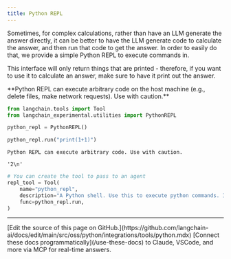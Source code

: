 ```yaml
---
title: Python REPL
---
```


Sometimes, for complex calculations, rather than have an LLM generate the answer directly, it can be better to have the LLM generate code to calculate the answer, and then run that code to get the answer. In order to easily do that, we provide a simple Python REPL to execute commands in.

This interface will only return things that are printed - therefore, if you want to use it to calculate an answer, make sure to have it print out the answer.

<Warning>
**Python REPL can execute arbitrary code on the host machine (e.g., delete files, make network requests). Use with caution.**

</Warning>

```python
from langchain.tools import Tool
from langchain_experimental.utilities import PythonREPL
```

```python
python_repl = PythonREPL()
```

```python
python_repl.run("print(1+1)")
```

```output
Python REPL can execute arbitrary code. Use with caution.
```

```output
'2\n'
```

```python
# You can create the tool to pass to an agent
repl_tool = Tool(
    name="python_repl",
    description="A Python shell. Use this to execute python commands. Input should be a valid python command. If you want to see the output of a value, you should print it out with `print(...)`.",
    func=python_repl.run,
)
```

---

<Callout icon="pen-to-square" iconType="regular">
    [Edit the source of this page on GitHub.](https://github.com/langchain-ai/docs/edit/main/src/oss/python/integrations/tools/python.mdx)
</Callout>
<Tip icon="terminal" iconType="regular">
    [Connect these docs programmatically](/use-these-docs) to Claude, VSCode, and more via MCP for    real-time answers.
</Tip>
